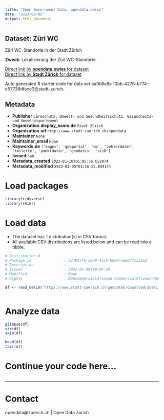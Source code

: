 ```yaml
---
title: "Open Government Data, opendata.swiss"
date: "2023-03-05"
output: html_document
---
```


## Dataset: Züri WC

Züri WC-Standorte in der Stadt Zürich

**Zweck**: Lokalisierung der Züri WC-Standorte

[Direct link by **opendata.swiss** for dataset](https://opendata.swiss/de/dataset/zuri-wc)<br>
[Direct link by **Stadt Zürich** for dataset](https://data.stadt-zuerich.ch/dataset/geo_zueri_wc)

Auto generated R starter code for data set ea0b6afb-10bb-4276-b774-e57738dface3@stadt-zurich.

## Metadata

- **Publisher** `Lärmschutz, Umwelt- und Gesundheitsschutz, Gesundheits- und Umweltdepartement`
- **Organization.display_name.de** `Stadt Zürich`
- **Organization.url** `http://www.stadt-zuerich.ch/opendata`
- **Maintainer** `None`
- **Maintainer_email** `None`
- **Keywords.de** `['bagno', 'geoportal', 'wc', 'vektordaten', 'toilette', 'punktdaten', 'geodaten', 'stzh']`
- **Issued** `nan`
- **Metadata_created** `2022-05-10T01:05:56.652074`
- **Metadata_modified** `2023-03-05T01:16:55.044174`


# Load packages

```r

library(tidyverse)
library(skimr)

```

# Load data

-   The dataset has 1 distribution(s) in CSV format.
-   All available CSV distributions are listed below and can be read into a tibble.

```r

# Distribution 0
# Package_id               : a37945f8-c049-41c9-b80d-ceeb4fc35ea2
# Description              : 
# Issued                   : 2022-05-09T00:00:00
# Modified                 : None
# Rights                   : NonCommercialAllowed-CommercialAllowed-ReferenceNotRequired

df <- read_delim('https://www.stadt-zuerich.ch/geodaten/download/Zueri_WC?format=10008')



```

# Analyze data

```r

glimpse(df)
str(df)
skim(df)

head(df)
tail(df)

```

# Continue your code here...

```r

```

------------------------------------------------------------------------

# Contact

opendata@zuerich.ch | Open Data Zürich

